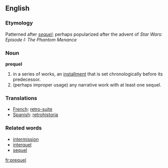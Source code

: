 ==English==

===Etymology===

Patterned after ''[[sequel]]''; perhaps popularized after the advent of ''Star Wars: Episode I: The Phantom Menance''

===Noun===
'''prequel'''

# in a series of works, an [[installment]] that is set chronologically before its predecessor.
# (perhaps improper usage) any narrative work with at least one sequel.

===Translations===
*[[French]]: [[retro-suite]]
*[[Spanish]]: [[retrohistoria]]

===Related words===

*[[intermission]]
*[[interquel]]
*[[sequel]]

[[fr:prequel]]